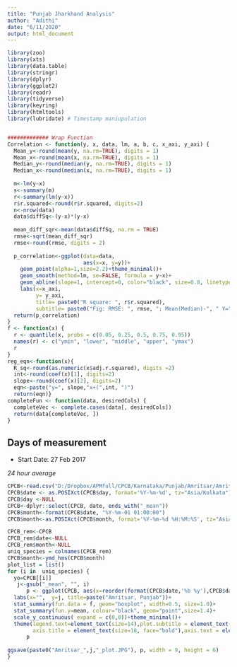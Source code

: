 ---
title: "Punjab Jharkhand Analysis"
author: "Adithi"
date: "6/11/2020"
output: html_document
---

```{r setup, include=FALSE}
library(zoo)
library(xts)
library(data.table)
library(stringr)
library(dplyr)
library(ggplot2)
library(readr)
library(tidyverse)
library(keyring)
library(htmltools)
library(lubridate) # Timestamp maniupulation


############# Wrap Function
Correlation <- function(y, x, data, lm, a, b, c, x_axi, y_axi) {
  Mean_y<-round(mean(y, na.rm=TRUE), digits = 1)
  Mean_x<-round(mean(x, na.rm=TRUE), digits = 1)
  Median_y<-round(median(y, na.rm=TRUE), digits = 1)
  Median_x<-round(median(x, na.rm=TRUE), digits = 1)
  
  m<-lm(y~x)
  s<-summary(m)
  r<-summary(lm(y~x))
  r$r.squared<-round(r$r.squared, digits=2)
  n<-nrow(data)
  data$diffSq<-(y-x)*(y-x)
  
  mean_diff_sqr<-mean(data$diffSq, na.rm = TRUE)
  rmse<-sqrt(mean_diff_sqr)
  rmse<-round(rmse, digits = 2)
  
  p_correlation<-ggplot(data=data,
                        aes(x=x, y=y))+
    geom_point(alpha=1,size=2.2)+theme_minimal()+
    geom_smooth(method=lm, se=FALSE, formula = y~x)+
    geom_abline(slope=1, intercept=0, color="black", size=0.8, linetype="dashed")+
    labs(x=x_axi,
         y= y_axi,
         title= paste0("R square: ", r$r.squared),
         subtitle= paste0("Fig: RMSE: ", rmse, "; Mean(Median)-", " Y=", Mean_y,"(",Median_y, ")", "; X=", Mean_x,"(",Median_x, ")", " (ug/m3);"))+ annotate("text", label = reg_eqn(s), x =a, y = b) +theme(legend.text=element_text(size=12),plot.title = element_text(size = 14, face = "bold"),plot.subtitle = element_text(size = 10, face = "bold"), axis.title = element_text(size=18),axis.text = element_text(size = 16, face = "bold"), panel.border = element_rect(colour = "black", fill=NA, size=1.2))+scale_x_continuous(limits=c(0,c))+scale_y_continuous(limits=c(0,c))
  return(p_correlation)
}
f <- function(x) {
  r <- quantile(x, probs = c(0.05, 0.25, 0.5, 0.75, 0.95))
  names(r) <- c("ymin", "lower", "middle", "upper", "ymax")
  r
}
reg_eqn<-function(x){
  R_sq<-round(as.numeric(x$adj.r.squared), digits =2)
  int<-round(coef(x)[1], digits=2)
  slope<-round(coef(x)[2], digits=2)
  eqn<-paste("y=", slope,"x+(",int, ")")
  return(eqn)}
completeFun <- function(data, desiredCols) {
  completeVec <- complete.cases(data[, desiredCols])
  return(data[completeVec, ])
}

```



## Days of measurement


- Start Date: 27 Feb 2017


_24 hour average_



```{r warning=FALSE, message=FALSE, results=FALSE, include=FALSE}
CPCB<-read.csv("D:/Dropbox/APMfull/CPCB/Karnataka/Punjab/Amritsar/Amritsar_daily.csv")
CPCB$date <- as.POSIXct(CPCB$day, format='%Y-%m-%d', tz="Asia/Kolkata")
CPCB$day <-NULL
CPCB<-dplyr::select(CPCB, date, ends_with("_mean"))
CPCB$month<-format(CPCB$date, "%Y-%m-01 01:00:00")
CPCB$month<-as.POSIXct(CPCB$month, format='%Y-%m-%d %H:%M:%S', tz="Asia/Kolkata")

```



```{r warning=FALSE, message=FALSE}
CPCB_rem<-CPCB
CPCB_rem$date<-NULL
CPCB_rem$month<-NULL
uniq_species = colnames(CPCB_rem)
CPCB$month<-ymd_hms(CPCB$month)
plot_list = list()
for (i in  uniq_species) {
  yo=CPCB[[i]]
   j<-gsub("_mean", "", i)
      p <- ggplot(CPCB, aes(x=reorder(format(CPCB$date,'%b %y'),CPCB$date), y=yo)) + 
  labs(x="",  y=j, title=paste("Amritsar, Punjab"))+
  stat_summary(fun.data = f, geom="boxplot", width=0.5, size=1.0)+  
  stat_summary(fun.y=mean, colour="black", geom="point",size=1.4)+
  scale_y_continuous( expand = c(0,0))+theme_minimal()+
  theme(legend.text=element_text(size=14),plot.subtitle = element_text(size = 10, face = "bold"),plot.title = element_text(size = 18, face = "bold"), 
        axis.title = element_text(size=18, face="bold"),axis.text = element_text(size = 16, colour = "black"),axis.text.x = element_text(size = 12,  angle=90),panel.border = element_rect(colour = "black", fill=NA, size=1.2) )
      p
     
ggsave(paste0("Amritsar_",j,"_plot.JPG"), p, width = 9, height = 6)
}

```


